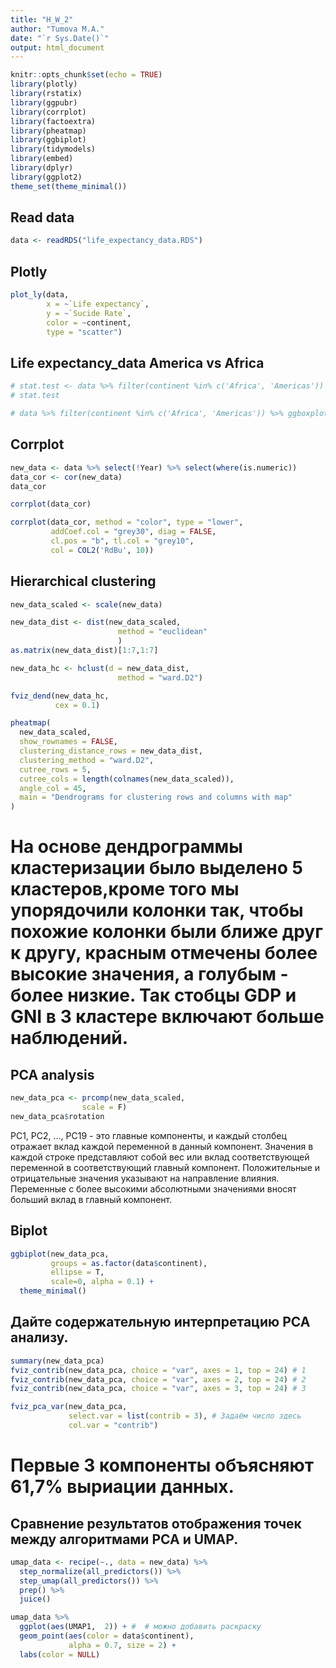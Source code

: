 ```yaml
---
title: "H_W_2"
author: "Tumova M.A."
date: "`r Sys.Date()`"
output: html_document
---
```


```r
knitr::opts_chunk$set(echo = TRUE)
library(plotly)
library(rstatix)
library(ggpubr)
library(corrplot)
library(factoextra)
library(pheatmap)
library(ggbiplot)
library(tidymodels)
library(embed)
library(dplyr)
library(ggplot2)
theme_set(theme_minimal())
```

## Read data

```r
data <- readRDS("life_expectancy_data.RDS")
```

## Plotly

```r
plot_ly(data,
        x = ~`Life expectancy`,
        y = ~`Sucide Rate`,
        color = ~continent,
        type = "scatter")
```

## Life expectancy_data America vs Africa

```r
# stat.test <- data %>% filter(continent %in% c('Africa', 'Americas')) %>%t_test(`Life expectancy` ~ continent) %>% add_xy_position(x = "continent") 
# stat.test

# data %>% filter(continent %in% c('Africa', 'Americas')) %>% ggboxplot(x = "continent", y = "Life expectancy", ylab = "Life expectancy", xlab = "continent", add = "jitter") +  labs(subtitle = get_test_label(stat.test, detailed = TRUE)) + stat_pvalue_manual(stat.test, tip.length = 0) 

```
## Corrplot
```r
new_data <- data %>% select(!Year) %>% select(where(is.numeric))
data_cor <- cor(new_data) 
data_cor

corrplot(data_cor)

corrplot(data_cor, method = "color", type = "lower", 
         addCoef.col = "grey30", diag = FALSE,
         cl.pos = "b", tl.col = "grey10",
         col = COL2('RdBu', 10))

```

## Hierarchical clustering

```r
new_data_scaled <- scale(new_data)

new_data_dist <- dist(new_data_scaled, 
                        method = "euclidean"
                        )
as.matrix(new_data_dist)[1:7,1:7]

new_data_hc <- hclust(d = new_data_dist, 
                        method = "ward.D2")

fviz_dend(new_data_hc, 
          cex = 0.1)

pheatmap(
  new_data_scaled,
  show_rownames = FALSE,
  clustering_distance_rows = new_data_dist,
  clustering_method = "ward.D2",
  cutree_rows = 5,
  cutree_cols = length(colnames(new_data_scaled)),
  angle_col = 45,
  main = "Dendrograms for clustering rows and columns with map"
)
```
# На основе дендрограммы кластеризации было выделено 5 кластеров,кроме того мы упорядочили колонки так, чтобы похожие колонки были ближе друг к другу, красным отмечены более высокие значения, а голубым - более низкие. Так стобцы GDP и GNI в 3 кластере включают больше наблюдений.

## PCA analysis

```r
new_data_pca <- prcomp(new_data_scaled, 
                scale = F)
new_data_pca$rotation


```
PC1, PC2, ..., PC19 - это главные компоненты, и каждый столбец отражает вклад каждой переменной в данный компонент. Значения в каждой строке представляют собой вес или вклад соответствующей переменной в соответствующий главный компонент. Положительные и отрицательные значения указывают на направление влияния. Переменные с более высокими абсолютными значениями вносят больший вклад в главный компонент.

## Biplot
```r
ggbiplot(new_data_pca, 
         groups = as.factor(data$continent), 
         ellipse = T,
         scale=0, alpha = 0.1) + 
  theme_minimal()
```

## Дайте содержательную интерпретацию PCA анализу.

```r
summary(new_data_pca)
fviz_contrib(new_data_pca, choice = "var", axes = 1, top = 24) # 1
fviz_contrib(new_data_pca, choice = "var", axes = 2, top = 24) # 2
fviz_contrib(new_data_pca, choice = "var", axes = 3, top = 24) # 3

fviz_pca_var(new_data_pca, 
             select.var = list(contrib = 3), # Задаём число здесь 
             col.var = "contrib")

```
# Первые 3 компоненты объясняют 61,7% выриации данных.

## Сравнение результатов отображения точек между алгоритмами PCA и UMAP.

```r
umap_data <- recipe(~., data = new_data) %>% 
  step_normalize(all_predictors()) %>%
  step_umap(all_predictors()) %>%  
  prep() %>% 
  juice() 

umap_data %>%
  ggplot(aes(UMAP1,  2)) + #  # можно добавить раскраску 
  geom_point(aes(color = data$continent), 
             alpha = 0.7, size = 2) +
  labs(color = NULL) 

```

